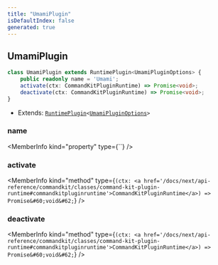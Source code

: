 ```yaml
---
title: "UmamiPlugin"
isDefaultIndex: false
generated: true
---
```



<!-- This file was generated from the CommandKit source. Do not modify. Instead, re-run the "docgen" script -->


## UmamiPlugin

<GenerationInfo sourceFile="packages/analytics/src/umami/plugin.ts" sourceLine="15" packageName="@commandkit/analytics" />



```ts title="Signature"
class UmamiPlugin extends RuntimePlugin<UmamiPluginOptions> {
    public readonly name = 'Umami';
    activate(ctx: CommandKitPluginRuntime) => Promise<void>;
    deactivate(ctx: CommandKitPluginRuntime) => Promise<void>;
}
```
* Extends: <code><a href='/docs/next/api-reference/commandkit/classes/runtime-plugin#runtimeplugin'>RuntimePlugin</a>&#60;<a href='/docs/next/api-reference/analytics/interfaces/umami-plugin-options#umamipluginoptions'>UmamiPluginOptions</a>&#62;</code>



<div className="members-wrapper">

### name

<MemberInfo kind="property" type={``}   />


### activate

<MemberInfo kind="method" type={`(ctx: <a href='/docs/next/api-reference/commandkit/classes/command-kit-plugin-runtime#commandkitpluginruntime'>CommandKitPluginRuntime</a>) => Promise&#60;void&#62;`}   />


### deactivate

<MemberInfo kind="method" type={`(ctx: <a href='/docs/next/api-reference/commandkit/classes/command-kit-plugin-runtime#commandkitpluginruntime'>CommandKitPluginRuntime</a>) => Promise&#60;void&#62;`}   />




</div>
